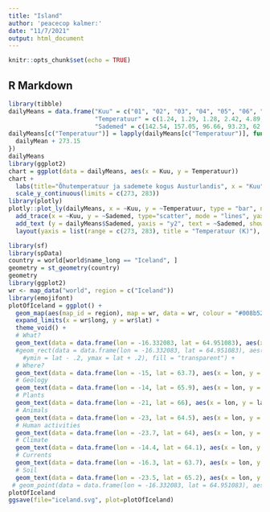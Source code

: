 ```yaml
---
title: "Island"
author: 'peacecop kalmer:'
date: "11/7/2021"
output: html_document
---
```


```r
knitr::opts_chunk$set(echo = TRUE)
```

## R Markdown



```r
library(tibble)
dailyMeans = data.frame("Kuu" = c("01", "02", "03", "04", "05", "06", "07", "08", "09", "10", "11", "12"),
                        "Temperatuur" = c(1.24, 1.29, 1.28, 2.42, 4.89, 8.09, 9.69, 9.64, 7.81, 4.94, 2.34, .44),
                        "Sademed" = c(142.54, 157.05, 96.66, 93.23, 62.75, 48.42, 73.1, 100.87, 152.51, 136.85, 116.54, 144.2))
dailyMeans[c("Temperatuur")] = lapply(dailyMeans[c("Temperatuur")], function(dailyMean) {
  dailyMean + 273.15
})
dailyMeans
library(ggplot2)
chart = ggplot(data = dailyMeans, aes(x = Kuu, y = Temperatuur))
chart +
  labs(title="Õhutemperatuur ja sademete kogus Austurlandis", x = "Kuu", y = "Temperatuur (K)")+
  scale_y_continuous(limits = c(273, 283))
library(plotly)
plotly::plot_ly(dailyMeans, x = ~Kuu, y = ~Temperatuur, type = "bar", name = "Temperatuurid", text = ~Temperatuur) %>%
  add_trace(x = ~Kuu, y = ~Sademed, type="scatter", mode = "lines", yaxis = "y2", name = "Sademeid") %>%
  add_text (y = dailyMeans$Sademed, yaxis = "y2", text = ~Sademed, showlegend = FALSE) %>%
  layout(yaxis = list(range = c(273, 283), title = "Temperatuur (K)"), yaxis2 = list(range = c(0, 160), overlaying = "y", side = "right", title = "Sademed (mm)"))
```

```r
library(sf)
library(spData)
country = world[world$name_long == "Iceland", ]
geometry = st_geometry(country)
geometry
library(ggplot2)
wr <- map_data("world", region = c("Iceland"))
library(emojifont)
plotOfIceland = ggplot() +
  geom_map(aes(map_id = region), map = wr, data = wr, colour = "#008b52", fill = "#008b52", size = 0) +
  expand_limits(x = wr$long, y = wr$lat) + 
  theme_void() + 
  # What?
  geom_text(data = data.frame(lon = -16.332083, lat = 64.951083), aes(x = lon, y = lat), family = "EmojiOne", label = "\U1F6E3", size = 16, vjust = .2, color = "#ffffff") +
  #geom_rect(data = data.frame(lon = -16.332083, lat = 64.951083), aes(xmin = lon - 5, xmax = lon + .5, 
    #ymin = lat - .2, ymax = lat + .2), fill = "transparent") +
  # Where?
  geom_text(data = data.frame(lon = -15, lat = 63.7), aes(x = lon, y = lat), family = "EmojiOne", label = "\U1F310", size = 16, vjust = .2, color = "#DC1E35") +
  # Geology
  geom_text(data = data.frame(lon = -14, lat = 65.9), aes(x = lon, y = lat), family = "EmojiOne", label = "\U1F3d7", size = 16, vjust = .2, color = "#DC1E35") +
  # Plants
  geom_text(data = data.frame(lon = -21, lat = 66), aes(x = lon, y = lat), family = "EmojiOne", label = "\U1F331", size = 16, vjust = .2, color = "#DC1E35") +
  # Animals
  geom_text(data = data.frame(lon = -23, lat = 64.5), aes(x = lon, y = lat), family = "EmojiOne", label = "\U1F40e", size = 16, vjust = .2, color = "#DC1E35") +
  # Human activities
  geom_text(data = data.frame(lon = -23.7, lat = 64), aes(x = lon, y = lat), family = "EmojiOne", label = "\U1F477", size = 16, vjust = .2, color = "#DC1E35") +
  # Climate
  geom_text(data = data.frame(lon = -14.4, lat = 64.1), aes(x = lon, y = lat), family = "EmojiOne", label = "\U1F326", size = 16, vjust = .2, color = "#DC1E35") +
  # Currents
  geom_text(data = data.frame(lon = -16.3, lat = 63.7), aes(x = lon, y = lat), family = "EmojiOne", label = "\U1F30a", size = 16, vjust = .2, color = "#DC1E35") +
  # Soil
  geom_text(data = data.frame(lon = -23.5, lat = 65.2), aes(x = lon, y = lat), family = "EmojiOne", label = "\U1F30b", size = 16, vjust = .2, color = "#DC1E35")
 # geom_point(data = data.frame(lon = -16.332083, lat = 64.951083), aes(x = lon, y = lat))
plotOfIceland
ggsave(file="iceland.svg", plot=plotOfIceland)
```


